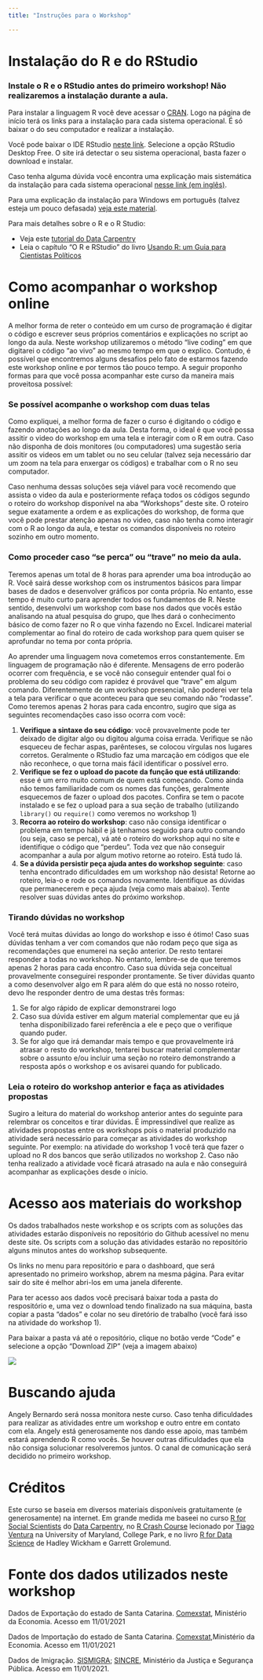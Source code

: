 ```yaml
---
title: "Instruções para o Workshop"

---
```


# Instalação do R e do RStudio

### Instale o R e o RStudio antes do primeiro workshop! Não realizaremos a instalação durante a aula.

Para instalar a linguagem R você deve acessar o [CRAN](https://cran.r-project.org). Logo na página de início terá os links para a instalação para cada sistema operacional. É só baixar o do seu computador e realizar a instalação.

Você pode baixar o IDE RStudio [neste link](https://rstudio.com/products/rstudio/download/). Selecione a opção RStudio Desktop Free. O site irá detectar o seu sistema operacional, basta fazer o download e instalar.

Caso tenha alguma dúvida você encontra uma explicação mais sistemática da instalação para cada sistema operacional [nesse link (em inglês)](https://datacarpentry.org/r-socialsci/setup.html).

Para uma explicação da instalação para Windows em português (talvez esteja um pouco defasada) [veja este material](http://material.curso-r.com/instalacao/).


Para mais detalhes sobre o R e o R Studio:

  * Veja este [tutorial do Data Carpentry](https://datacarpentry.org/r-socialsci/00-intro/index.html)
  * Leia o capítulo "O R e RStudio" do livro [Usando R: um Guia para Cientistas Políticos](http://electionsbr.com/livro/introducao-ao-r.html#o-r-e-rstudio)
  

# Como acompanhar o workshop online

A melhor forma de reter o conteúdo em um curso de programação é digitar o código e escrever seus próprios comentários e explicações no script ao longo da aula. Neste workshop utilizaremos o método "live coding" em que digitarei o código "ao vivo" ao mesmo tempo em que o explico. Contudo, é possível que encontremos alguns desafios pelo fato de estarmos fazendo este workshop online e por termos tão pouco tempo. A seguir proponho formas para que você possa acompanhar este curso da maneira mais proveitosa possível:
  
### Se possível acompanhe o workshop com duas telas
Como expliquei, a melhor forma de fazer o curso é digitando o código e fazendo anotações ao longo da aula. Desta forma, o ideal é que você possa assitir o video do workshop em uma tela e interagir com o R em outra. Caso não disponha de dois monitores (ou computadores) uma sugestão seria assitir os videos em um tablet ou no seu celular (talvez seja necessário dar um zoom na tela para enxergar os códigos) e trabalhar com o R no seu computador.
  
Caso nenhuma dessas soluções seja viável para você recomendo que assista o video da aula e posteriormente refaça todos os códigos segundo o roteiro do workshop disponível na aba "Workshops" deste site. O roteiro segue exatamente a ordem e as explicações do workshop, de forma que você pode prestar atenção apenas no video, caso não tenha como interagir com o R ao longo da aula, e testar os comandos disponíveis no roteiro sozinho em outro momento.

### Como proceder caso "se perca" ou "trave" no meio da aula.  
Teremos apenas um total de 8 horas para aprender uma boa introdução ao R. Você sairá desse workshop com os instrumentos básicos para limpar bases de dados e desenvolver gráficos por conta própria. No entanto, esse tempo é muito curto para aprender todos os fundamentos de R. Neste sentido, desenvolvi um workshop com base nos dados que vocês estão analisando na atual pesquisa do grupo, que lhes dará o conhecimento básico de como fazer no R o que vinha fazendo no Excel. Indicarei material complementar ao final do roteiro de cada workshop para quem quiser se aprofundar no tema por conta própria.

Ao aprender uma linguagem nova cometemos erros constantemente. Em linguagem de programação não é diferente. Mensagens de erro poderão ocorrer com frequência, e se você não conseguir entender qual foi o problema do seu código com rapidez é provável que "trave" em algum comando. Diferentemente de um workshop presencial, não poderei ver tela a tela para verificar o que aconteceu para que seu comando não "rodasse". Como teremos apenas 2 horas para cada encontro, sugiro que siga as seguintes recomendações caso isso ocorra com você:

  1. **Verifique a sintaxe do seu código**: você provavelmente pode ter deixado de digitar algo ou digitou alguma coisa errada. Verifique se não esqueceu de fechar aspas, parênteses, se colocou vírgulas nos lugares corretos. Geralmente o RStudio faz uma marcação em códigos que ele não reconhece, o que torna mais fácil identificar o possível erro. 
  2. **Verifique se fez o upload do pacote da função que está utilizando**: esse é um erro muito comum de quem está começando. Como ainda não temos familiaridade com os nomes das funções, geralmente esquecemos de fazer o upload dos pacotes. Confira se tem o pacote instalado e se fez o upload para a sua seção de trabalho (utilizando `library()` ou `require()` como veremos no workshop 1)
  3. **Recorra ao roteiro do workshop**: caso  não consiga identificar o problema em tempo hábil e já tenhamos seguido para outro comando (ou seja, caso se perca), vá até o roteiro do workshop aqui no site e identifique o código que "perdeu". Toda vez que não conseguir acompanhar a aula por algum motivo retorne ao roteiro. Está tudo lá.
  4. **Se a dúvida persistir peça ajuda antes do workshop seguinte**: caso tenha encontrado dificuldades em um workshop não desista! Retorne ao roteiro, leia-o e rode os comandos novamente. Identifique as dúvidas que permanecerem e peça ajuda (veja como mais abaixo). Tente resolver suas dúvidas antes do próximo workshop.


### Tirando dúvidas no workshop
Você terá muitas dúvidas ao longo do workshop e isso é ótimo! Caso suas dúvidas tenham a ver com comandos que não rodam peço que siga as recomendações que enumerei na seção anterior. De resto tentarei responder a todas no workshop. No entanto, lembre-se de que teremos apenas 2 horas para cada encontro. Caso sua dúvida seja conceitual provavelmente conseguirei responder prontamente. Se tiver dúvidas quanto a como desenvolver algo em R para além do que está no nosso roteiro, devo lhe responder dentro de uma destas três formas:

  1. Se for algo rápido de explicar demonstrarei logo
  2. Caso sua dúvida estiver em algum material complementar que eu já tenha disponibilizado farei referência a ele e peço que o verifique quando puder.
  3. Se for algo que irá demandar mais tempo e que provavelmente irá atrasar o resto do workshop, tentarei buscar material complementar sobre o assunto e/ou incluir uma seção no roteiro demonstrando a resposta após o workshop e os avisarei quando for publicado.

### Leia o roteiro do workshop anterior e faça as atividades propostas
Sugiro a leitura do material do workshop anterior antes do seguinte para relembrar os conceitos e tirar dúvidas. É impressindível que realize as atividades propostas entre os workshops pois o material produzido na atividade será necessário para começar as atividades do workshop seguinte. Por exemplo: na atividade do workshop 1 você terá que fazer o upload no R dos bancos que serão utilizados no workshop 2. Caso não tenha realizado a atividade você ficará atrasado na aula e não conseguirá acompanhar as explicações desde o início.

# Acesso aos materiais do workshop

Os dados trabalhados neste workshop e os scripts com as soluções das atividades estarão disponíveis no repositório do Github acessível no menu deste site. Os scripts com a solução das atividades estarão no repositório alguns minutos antes do workshop subsequente.

Os links no menu para repositório e para o dashboard, que será apresentado no primeiro workshop, abrem na mesma página. Para evitar sair do site é melhor abri-los em uma janela diferente. 

Para ter acesso aos dados você precisará baixar toda a pasta do respositório e, uma vez o download tendo finalizado na sua máquina, basta copiar a pasta "dados" e colar no seu diretório de trabalho (você fará isso na atividade do workshop 1).

Para baixar a pasta vá até o repositório, clique no botão verde "Code" e selecione a opção "Download ZIP" (veja a imagem abaixo)

![](screenshot.png)


  
# Buscando ajuda

Angely Bernardo será nossa monitora neste curso. Caso tenha dificuldades para realizar as atividades entre um workshop e outro entre em contato com ela. Angely está generosamente nos dando esse apoio, mas também estará aprendendo R como vocês. Se houver outras dificuldades que ela não consiga solucionar resolveremos juntos. O canal de comunicação será decidido no primeiro workshop.

# Créditos 

Este curso se baseia em diversos materiais disponíveis gratuitamente (e generosamente) na internet. Em grande medida me baseei no curso [R for Social Scientists](https://datacarpentry.org/r-socialsci/) do [Data Carpentry](https://datacarpentry.org), no [R Crash Course](http://tiagoventura.rbind.io/files/crash_course_gvpt) lecionado por [Tiago Ventura](http://tiagoventura.rbind.io) na University of Maryland, College Park, e no livro [R for Data Science](https://r4ds.had.co.nz) de Hadley Wickham e Garrett Grolemund.

# Fonte dos dados utilizados neste workshop

Dados de Exportação do estado de Santa Catarina. [Comexstat](http://comexstat.mdic.gov.br/pt/municipio/20930), Ministério da Economia. Acesso em 11/01/2021

Dados de Importação do estado de Santa Catarina. [Comexstat](http://comexstat.mdic.gov.br/pt/municipio/20931),Ministério da Economia. Acesso em 11/01/2021

Dados de Imigração. [SISMIGRA](https://portaldeimigracao.mj.gov.br/pt/dados/microdados/1733-obmigra/dados/microdados/401205-sismigra); [SINCRE](https://portaldeimigracao.mj.gov.br/pt/component/k2/itemlist/category/51-sincre), Ministério da Justiça e Segurança Pública. Acesso em 11/01/2021.